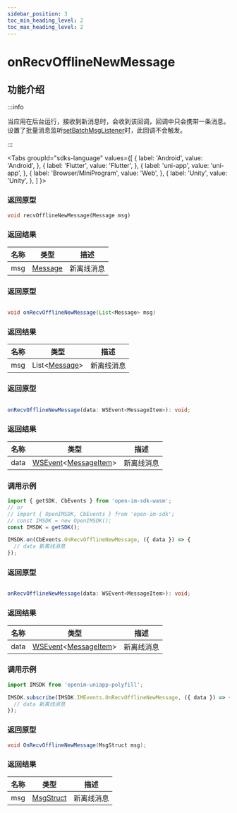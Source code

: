 ```yaml
---
sidebar_position: 3
toc_min_heading_level: 2
toc_max_heading_level: 2
---
```


# onRecvOfflineNewMessage

## 功能介绍

:::info

当应用在后台运行，接收到新消息时，会收到该回调，回调中只会携带一条消息。    
设置了批量消息监听[setBatchMsgListener](docs/sdks/api/message/setBatchMsgListener.mdx)时，此回调不会触发。

:::

<Tabs
groupId="sdks-language"
values={[
{ label: 'Android', value: 'Android', },
{ label: 'Flutter', value: 'Flutter', },
{ label: 'uni-app', value: 'uni-app', },
{ label: 'Browser/MiniProgram', value: 'Web', },
{ label: 'Unity', value: 'Unity', },
]
}>

<TabItem value="Flutter">

### 返回原型

```dart
void recvOfflineNewMessage(Message msg)
```

### 返回结果

| 名称 | 类型                                                     | 描述       |
| ---- | -------------------------------------------------------- | ---------- |
| msg  | [Message](docs/sdks/class/message/messageInfo.mdx) | 新离线消息 |

</TabItem>

<TabItem value="iOS">

### 返回原型

</TabItem>

<TabItem value="Android">

```java showLineNumbers

void onRecvOfflineNewMessage(List<Message> msg)

```

### 返回结果

| 名称 | 类型                                                     | 描述       |
| ---- | -------------------------------------------------------- | ---------- |
| msg  | List<[Message](docs/sdks/class/message/messageInfo.mdx)> | 新离线消息 |

</TabItem>

<TabItem value="Web">

### 返回原型

```ts showLineNumbers

onRecvOfflineNewMessage(data: WSEvent<MessageItem>): void;

```

### 返回结果

| 名称 | 类型                                                                                            | 描述       |
| ---- | ----------------------------------------------------------------------------------------------- | ---------- |
| data | [WSEvent](docs/sdks/class/response.mdx)<[MessageItem](docs/sdks/class/message/messageInfo.mdx)> | 新离线消息 |

### 调用示例

```js showLineNumbers
import { getSDK, CbEvents } from 'open-im-sdk-wasm';
// or
// import { OpenIMSDK, CbEvents } from 'open-im-sdk';
// const IMSDK = new OpenIMSDK();
const IMSDK = getSDK();

IMSDK.on(CbEvents.OnRecvOfflineNewMessage, ({ data }) => {
  // data 新离线消息
});
```

</TabItem>

<TabItem value="uni-app">

### 返回原型

```ts showLineNumbers

onRecvOfflineNewMessage(data: WSEvent<MessageItem>): void;

```

### 返回结果

| 名称 | 类型                                                                                            | 描述       |
| ---- | ----------------------------------------------------------------------------------------------- | ---------- |
| data | [WSEvent](docs/sdks/class/response.mdx)<[MessageItem](docs/sdks/class/message/messageInfo.mdx)> | 新离线消息 |

### 调用示例

```js showLineNumbers
import IMSDK from 'openim-uniapp-polyfill';

IMSDK.subscribe(IMSDK.IMEvents.OnRecvOfflineNewMessage, ({ data }) => {
  // data 新离线消息
});
```

</TabItem>

<TabItem value="Unity">

### 返回原型

```C#
void OnRecvOfflineNewMessage(MsgStruct msg);
```

### 返回结果

| 名称 | 类型                                                     | 描述       |
| ---- | -------------------------------------------------------- | ---------- |
| msg  | [MsgStruct](docs/sdks/class/message/messageInfo.mdx) | 新离线消息 |

</TabItem>
</Tabs>
